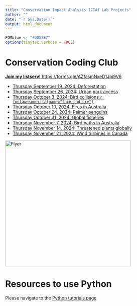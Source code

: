 ```yaml
---
title: "Conservation Impact Analysis (CIA) Lab Projects"
author: ""
date: "`r Sys.Date()`"
output: html_document
---
```



```r
POMblue <- "#0057B7"
options(tinytex.verbose = TRUE)
```

# Conservation Coding Club

[**Join my listserv!** https://forms.gle/AZfasmNxeD1Jpi9V6](https://forms.gle/AZfasmNxeD1Jpi9V6)

* [Thursday September 19, 2024: Deforestation](https://colab.research.google.com/drive/1Voqkwp3e_TuegQRVmEYva-0XPb4ff8Gt?usp=sharing)
* [Thursday September 26, 2024: Urban park access](https://colab.research.google.com/drive/1FErMk8SktgMYfnRXoNCqKGAG4LbrCZVJ?usp=sharing)
* [Thursday October 3, 2024: Bird collisions  `r fontawesome::fa(name="face-sad-cry")`](https://colab.research.google.com/drive/16JrCcBrzQbUcYvLKZnbS5dCYVpJUhnPR?usp=sharing)
* [Thursday October 10, 2024: Fires in Australia](https://colab.research.google.com/drive/1i-b8x8xyV8oPnL6pCARHQ9PBBpLIfxm8?usp=drive_link)
* [Thursday October 24, 2024: Palmer penguins](https://colab.research.google.com/drive/1LcLaD1eToEuI6wJMc4Gn2DXXpgOxkMKF?usp=sharing)
* [Thursday October 31, 2024: Global fisheries](https://colab.research.google.com/drive/1u9PP5Ci6QavuB4nwbUFQnFvcN5mhpHaJ?usp=drive_link)
* [Thursday November 7, 2024: Bird baths in Australia](https://colab.research.google.com/drive/1bplRWGlH3dO9rU9sncIFpuVXwv7O6GeN?usp=drive_link)
* [Thursday November 14, 2024: Threatened plants globally](https://colab.research.google.com/drive/1hwkfXupBkPC-AzHoDDEIRupY1xkVEvnm?usp=drive_link)
* [Thursday November 21, 2024: Wind turbines in Canada](https://colab.research.google.com/drive/1iXvm44zyyjhr8AxPUxA_3tY5S_NfvkmC?usp=drive_link)

<img src="https://github.com/chang-consci-lab/labprojects/blob/main/docs/ConservationCodingClubAd.png?raw=true" alt="Flyer" width="400"/>

# Resources to use Python

Please navigate to the [Python tutorials page](https://chang-consci-lab.github.io/labprojects/python-intro.html)

<!--
# Overview
This site contains information such as tutorials or links to documents for performing research in the CSSL / Chang Lab.

## XSEDE RStudio Server instructions

[You can find the documentation for logging into XSEDE and interacting with the resource here.](https://docs.google.com/document/d/1oJMRXiUP0GdzFxMk6LlD3iVpmUyVN5S6tUYIDbUvQE4/edit?usp=sharing)

In addition to the `googlesheets4` package, I recommend installing `readr`. In RStudio, you only need to run this command **once**: `install.packages("readr")`.
-->
